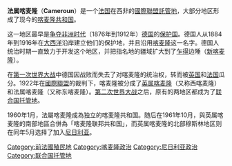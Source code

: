 {{Infobox Former Country
|native_name = Cameroun
|conventional_long_name = 法属喀麦隆
|common_name = 喀麦隆
|continent= 非洲
|status = 国际联盟托管地
|empire = 法国
|p1 = 德属喀麦隆
|flag_p1 = Reichskolonialflagge.svg
|s1 = 喀麦隆
|flag_s1 =Flag_of_Cameroon_(1961-1975).svg
|image_flag =Flag of France (1794–1815, 1830–1958).svg
|image_coat =
|national_anthem = 
|image_map = Cameroon boundary changes.PNG
|image_map_caption = 喀麥隆的邊界變遷
{{legend|darkorange|[[德屬喀麥隆|德屬喀麥隆]]}}
{{legend|red|英屬喀麥隆}}
{{legend|blue|法屬喀麥隆}}
{{legend|green|喀麥隆共和國}}
|capital = [[雅溫德|雅溫德]]
|common_languages = [[法语|法语]]
|religion = {{nowrap|[[基督教|基督教]]<br/>[[伊斯兰教|伊斯兰教]]}}
|government_type = 
|era = 一战
|event_start = [[德属喀麦隆|喀麦隆]]分治
|date_start = 7月20日
|year_start = 1922年
|event_end = [[喀麦隆共和国|喀麦隆共和国]]獨立
|date_end = 10月1日
|year_end = 1960年
|currency = [[非洲法郎|非洲法郎]]
|today = {{flag|Cameroon}}
}}
'''法属喀麦隆'''（'''Cameroun'''）是一个[[法国|法国]]在西非的[[國際聯盟託管地|國際聯盟託管地]]，大部分地区形成了现今的[[喀麦隆共和国|喀麦隆共和国]]。

这一地区最早是[[對非洲的爭奪|争夺非洲时代]]（1876年到1912年）[[德国|德国]]的[[保护国|保护国]]。德国人从1884年到1916年在[[大西洋|大西洋]]沿岸建立他们的保护地，并且沿用[[德属喀麦隆|喀麦隆]]这一名字。德国人统治时期一直致力于开发这个地区，并把指名地的疆域扩大到了[[乍得|乍得]]边陲（[[新喀麦隆|新喀麦隆]]）。

在[[第一次世界大战|第一次世界大战]]中德国因战败而失去了对喀麦隆的统治权，转而被[[英国|英国]]和[[法国|法国]]瓜分。1922年在[[國際聯盟|國際聯盟]]的裁判下，喀麦隆被分成了[[英属喀麦隆|英属喀麦隆]]（又称西喀麦隆）和法属喀麦隆（又称东喀麦隆）。[[第二次世界大战|第二次世界大战]]之后，原有的两地区都成为了[[聯合國託管領土|联合国托管地]]。

1960年1月，法屬喀麦隆成為独立的喀麦隆共和国。随后在1961年10月，與英属喀麦隆的南部地區合併為「喀麦隆联邦共和国」，而英属喀麦隆的北部穆斯林地区则在同年5月选择了加入[[尼日利亚|尼日利亚]]。

{{League of Nations mandates}}
[[Category:前法國殖民地|Category:前法國殖民地]]
[[Category:喀麦隆政治|Category:喀麦隆政治]]
[[Category:尼日利亚政治|Category:尼日利亚政治]]
[[Category:联合国托管地|Category:联合国托管地]]